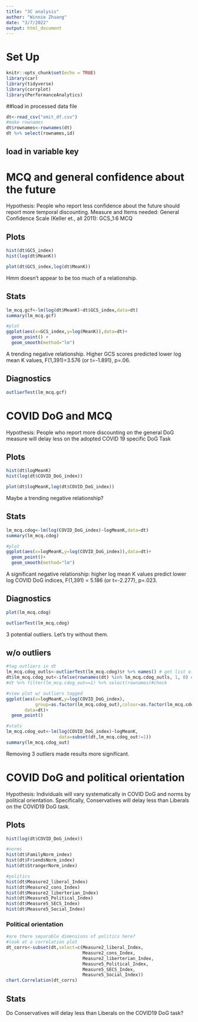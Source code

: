```yaml
---
title: "3C analysis"
author: "Winnie Zhuang"
date: "3/7/2022"
output: html_document
---
```

# Set Up
```r
knitr::opts_chunk$set(echo = TRUE)
library(car)
library(tidyverse)
library(corrplot)
library(PerformanceAnalytics)

```

##load in processed data file
```r
dt<-read_csv("omit_df.csv")
#make rownames
dt$rownames<-rownames(dt)
dt %>% select(rownames,id)
```

## load in variable key

# MCQ and general confidence about the future
Hypothesis: People who report less confidence about the future should report more temporal discounting. 
Measure and Items needed:
General Confidence Scale (Keller et., all 2011): GCS_1:6
MCQ

## Plots
```r
hist(dt$GCS_index)
hist(log(dt$MeanK))

plot(dt$GCS_index,log(dt$MeanK))
```
Hmm doesn't appear to be too much of a relationship. 

## Stats
```r
lm_mcq.gcf<-lm(log(dt$MeanK)~dt$GCS_index,data=dt)
summary(lm_mcq.gcf)

#plot 
ggplot(aes(x=GCS_index,y=log(MeanK)),data=dt)+
  geom_point() +
  geom_smooth(method="lm")
```
A trending negative relationship. Higher GCS scores predicted lower log mean K values, F(1,391)=3.576 (or t=-1.891), p=.06.

## Diagnostics
```r
outlierTest(lm_mcq.gcf)
```


# COVID DoG and MCQ
Hypothesis:
People who report more discounting on the general DoG measure will delay less on the adopted COVID 19 specific DoG Task

## Plots
```r
hist(dt$logMeanK)
hist(log(dt$COVID_DoG_index))

plot(dt$logMeanK,log(dt$COVID_DoG_index))
```
Maybe a trending negative relationship?

## Stats
```r
lm_mcq.cdog<-lm(log(COVID_DoG_index)~logMeanK,data=dt)
summary(lm_mcq.cdog)

#plot
ggplot(aes(x=logMeanK,y=log(COVID_DoG_index)),data=dt)+
  geom_point()+
  geom_smooth(method="lm")
```
A significant negative relationship: higher log mean K values predict lower log COVID DoG indices, F(1,391) = 5.186 (or t=-2.277), p=.023.

## Diagnostics
```r
plot(lm_mcq.cdog)

outlierTest(lm_mcq.cdog)

```
3 potential outliers. Let's try without them. 

## w/o outliers
```r
#tag outliers in dt
lm_mcq.cdog_outls<-outlierTest(lm_mcq.cdog)$r %>% names() # get list of outlier names
dt$lm_mcq.cdog_out<-ifelse(rownames(dt) %in% lm_mcq.cdog_outls, 1, 0) #tag outliers in dt
#dt %>% filter(lm_mcq.cdog_out==1) %>% select(rownames)#check

#view plot w/ outliers tagged
ggplot(aes(x=logMeanK,y=log(COVID_DoG_index),
           group=as.factor(lm_mcq.cdog_out),colour=as.factor(lm_mcq.cdog_out)),
       data=dt)+
  geom_point()

#stats
lm_mcq.cdog_out<-lm(log(COVID_DoG_index)~logMeanK,
                    data=subset(dt,lm_mcq.cdog_out!=1))
summary(lm_mcq.cdog_out)
```
Removing 3 outliers made results more significant.

# COVID DoG and political orientation
Hypothesis:
Individuals will vary systematically in COVID DoG and norms by political orientation. 
Specifically, Conservatives will delay less than Liberals on the COVID19 DoG task. 

## Plots
```r
hist(log(dt$COVID_DoG_index))

#norms
hist(dt$FamilyNorm_index)
hist(dt$FriendsNorm_index)
hist(dt$StrangerNorm_index)

#politics
hist(dt$Measure2_liberal_Index) 
hist(dt$Measure2_cons_Index)
hist(dt$Measure2_liberterian_Index)
hist(dt$Measure5_Political_Index)
hist(dt$Measure5_SECS_Index)
hist(dt$Measure5_Social_Index)
```

### Political orientation
```r
#are there separable dimensions of politics here?
#look at a correlation plot
dt_corrs<-subset(dt,select=c(Measure2_liberal_Index,
                             Measure2_cons_Index,
                             Measure2_liberterian_Index,
                             Measure5_Political_Index,
                             Measure5_SECS_Index,
                             Measure5_Social_Index))
chart.Correlation(dt_corrs)
```


## Stats
Do Conservatives will delay less than Liberals on the COVID19 DoG task?
```r

```

